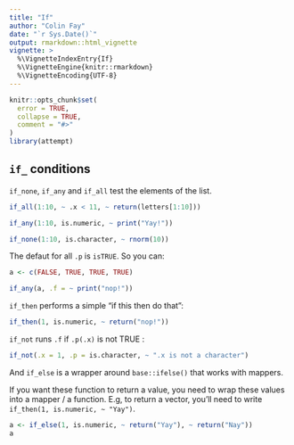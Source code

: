 ```yaml
---
title: "If"
author: "Colin Fay"
date: "`r Sys.Date()`"
output: rmarkdown::html_vignette
vignette: >
  %\VignetteIndexEntry{If}
  %\VignetteEngine{knitr::rmarkdown}
  %\VignetteEncoding{UTF-8}
---
```


```r
knitr::opts_chunk$set(
  error = TRUE,
  collapse = TRUE,
  comment = "#>"
)
library(attempt)
```

## `if_` conditions

`if_none`, `if_any` and `if_all` test the elements of the list. 

```r
if_all(1:10, ~ .x < 11, ~ return(letters[1:10]))

if_any(1:10, is.numeric, ~ print("Yay!"))

if_none(1:10, is.character, ~ rnorm(10))
```

The defaut for all `.p` is `isTRUE`. So you can: 

```r
a <- c(FALSE, TRUE, TRUE, TRUE)

if_any(a, .f = ~ print("nop!"))
```

`if_then` performs a simple "if this then do that":

```r
if_then(1, is.numeric, ~ return("nop!"))
```

`if_not` runs `.f` if `.p(.x)` is not TRUE : 

```r
if_not(.x = 1, .p = is.character, ~ ".x is not a character")
```


And `if_else` is a wrapper around `base::ifelse()` that works with mappers. 

If you want these function to return a value, you need to wrap these values into a mapper / a function. E.g, to return a vector, you'll need to write `if_then(1, is.numeric, ~ "Yay")`.

```r
a <- if_else(1, is.numeric, ~ return("Yay"), ~ return("Nay"))
a
```
